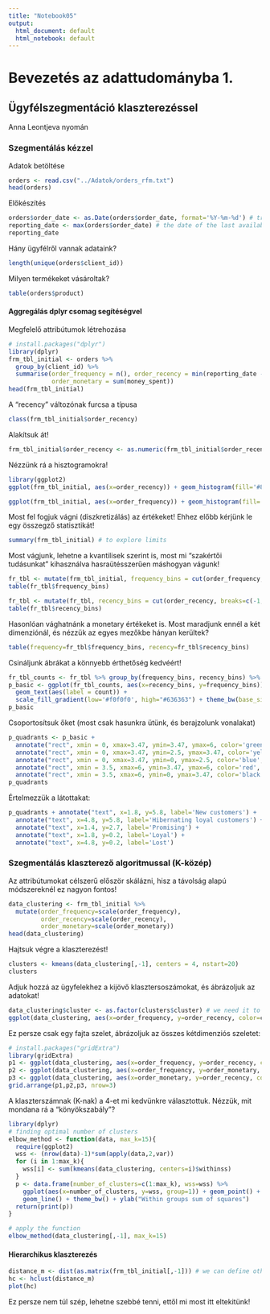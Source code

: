 ---
title: "Notebook05"
output:
  html_document: default
  html_notebook: default
---
# Bevezetés az adattudományba 1.
## Ügyfélszegmentáció klaszterezéssel
Anna Leontjeva nyomán

### Szegmentálás kézzel
Adatok betöltése

```{r}
orders <- read.csv("../Adatok/orders_rfm.txt")
head(orders)
```

Előkészítés

```{r}
orders$order_date <- as.Date(orders$order_date, format='%Y-%m-%d') # transform to date format
reporting_date <- max(orders$order_date) # the date of the last available purchase
reporting_date
```

Hány ügyfélről vannak adataink?

```{r}
length(unique(orders$client_id))
```

Milyen termékeket vásároltak?

```{r}
table(orders$product)
```

#### Aggregálás dplyr csomag segítéségvel
Megfelelő attribútumok létrehozása 

```{r}
# install.packages("dplyr")
library(dplyr)
frm_tbl_initial <- orders %>%
  group_by(client_id) %>%
  summarise(order_frequency = n(), order_recency = min(reporting_date - order_date), 
            order_monetary = sum(money_spent))
head(frm_tbl_initial)
```

A "recency" változónak furcsa a típusa

```{r}
class(frm_tbl_initial$order_recency)
```

Alakítsuk át!

```{r}
frm_tbl_initial$order_recency <- as.numeric(frm_tbl_initial$order_recency) 
```

Nézzünk rá a hisztogramokra!

```{r}
library(ggplot2)
ggplot(frm_tbl_initial, aes(x=order_recency)) + geom_histogram(fill='#8b3840', color='grey60', binwidth = 1)

```
```{r}
ggplot(frm_tbl_initial, aes(x=order_frequency)) + geom_histogram(fill='#8b3840', color='grey60', binwidth=1)

```

Most fel fogjuk vágni (diszkretizálás) az értékeket!
Ehhez előbb kérjünk le egy összegző statisztikát!

```{r}
summary(frm_tbl_initial) # to explore limits
```

Most vágjunk, lehetne a kvantilisek szerint is, most mi "szakértői tudásunkat" kihasználva hasraütésszerűen máshogyan vágunk!

```{r}
fr_tbl <- mutate(frm_tbl_initial, frequency_bins = cut(order_frequency, breaks=c(0,1,2,10,30,32)))
table(fr_tbl$frequency_bins)
```
```{r}
fr_tbl <- mutate(fr_tbl, recency_bins = cut(order_recency, breaks=c(-1,7,14,31,61,100)))
table(fr_tbl$recency_bins)
```

Hasonlóan vághatnánk a monetary értékeket is.
Most maradjunk ennél a két dimenziónál, és nézzük az egyes mezőkbe hányan kerültek?

```{r}
table(frequency=fr_tbl$frequency_bins, recency=fr_tbl$recency_bins)
```

Csináljunk ábrákat a könnyebb érthetőség kedvéért!

```{r}
fr_tbl_counts <- fr_tbl %>% group_by(frequency_bins, recency_bins) %>% summarise(count=n())
p_basic <- ggplot(fr_tbl_counts, aes(x=recency_bins, y=frequency_bins)) + geom_tile(aes(fill=count))+ 
  geom_text(aes(label = count)) +
  scale_fill_gradient(low='#f0f0f0', high="#636363") + theme_bw(base_size=20)
p_basic
```

Csoportosítsuk őket (most csak hasunkra ütünk, és berajzolunk vonalakat)

```{r}
p_quadrants <- p_basic +
  annotate("rect", xmin = 0, xmax=3.47, ymin=3.47, ymax=6, color='green', alpha=0.1, fill='green') +
  annotate("rect", xmin = 0, xmax=3.47, ymin=2.5, ymax=3.47, color='yellow', alpha=0.1, fill='yellow') +
  annotate("rect", xmin = 0, xmax=3.47, ymin=0, ymax=2.5, color='blue', alpha=0.1, fill='blue') +
  annotate("rect", xmin = 3.5, xmax=6, ymin=3.47, ymax=6, color='red', alpha=0.1, fill='red') +
  annotate("rect", xmin = 3.5, xmax=6, ymin=0, ymax=3.47, color='black', alpha=0.1, fill='black')
p_quadrants
```

Értelmezzük a látottakat:

```{r}
p_quadrants + annotate("text", x=1.8, y=5.8, label='New customers') +
  annotate("text", x=4.8, y=5.8, label='Hibernating loyal customers') +
  annotate("text", x=1.4, y=2.7, label='Promising') +
  annotate("text", x=1.8, y=0.2, label='Loyal') +
  annotate("text", x=4.8, y=0.2, label='Lost')
```

### Szegmentálás klaszterező algoritmussal (K-közép)
Az attribútumokat célszerű először skálázni, hisz a távolság alapú módszereknél ez nagyon fontos!

```{r}
data_clustering <- frm_tbl_initial %>%
  mutate(order_frequency=scale(order_frequency), 
         order_recency=scale(order_recency), 
         order_monetary=scale(order_monetary))
head(data_clustering)
```

Hajtsuk végre a klaszterezést!

```{r}
clusters <- kmeans(data_clustering[,-1], centers = 4, nstart=20)
clusters
```

Adjuk hozzá az ügyfelekhez a kijövő klasztersoszámokat, és ábrázoljuk az adatokat!

```{r}
data_clustering$cluster <- as.factor(clusters$cluster) # we need it to be a factor for the plot
ggplot(data_clustering, aes(x=order_frequency, y=order_recency, color=cluster)) + geom_point(size=2)

```

Ez persze csak egy fajta szelet, ábrázoljuk az összes kétdimenziós szeletet:

```{r}
# install.packages("gridExtra")
library(gridExtra)
p1 <- ggplot(data_clustering, aes(x=order_frequency, y=order_recency, color=cluster)) + geom_point(size=2) + theme_bw()
p2 <- ggplot(data_clustering, aes(x=order_frequency, y=order_monetary, color=cluster)) + geom_point(size=2) + theme_bw()
p3 <- ggplot(data_clustering, aes(x=order_monetary, y=order_recency, color=cluster)) + geom_point(size=2) + theme_bw()
grid.arrange(p1,p2,p3, nrow=3)
```

A klaszterszámnak (K-nak) a 4-et mi kedvünkre választottuk.
Nézzük, mit mondana rá a "könyökszabály"?

```{r}
library(dplyr)
# finding optimal number of clusters
elbow_method <- function(data, max_k=15){
  require(ggplot2)
  wss <- (nrow(data)-1)*sum(apply(data,2,var))
  for (i in 1:max_k){
    wss[i] <- sum(kmeans(data_clustering, centers=i)$withinss)
  }
  p <- data.frame(number_of_clusters=c(1:max_k), wss=wss) %>%
    ggplot(aes(x=number_of_clusters, y=wss, group=1)) + geom_point() + 
    geom_line() + theme_bw() + ylab("Within groups sum of squares")
  return(print(p))
}

# apply the function
elbow_method(data_clustering[,-1], max_k=15)
```

#### Hierarchikus klaszterezés

```{r}
distance_m <- dist(as.matrix(frm_tbl_initial[,-1])) # we can define other distances. take a look at ?dist
hc <- hclust(distance_m)
plot(hc)
```

Ez persze nem túl szép, lehetne szebbé tenni, ettől mi most itt eltekitünk!